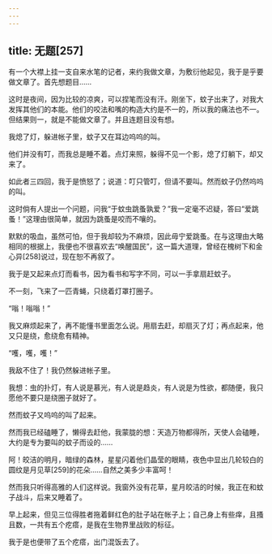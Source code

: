 ```yaml
---
---
---
```

title: 无题[257]
---




有一个大襟上挂一支自来水笔的记者，来约我做文章，为敷衍他起见，我于是乎要做文章了。首先想题目……

这时是夜间，因为比较的凉爽，可以捏笔而没有汗。刚坐下，蚊子出来了，对我大发挥其他们的本能。他们的咬法和嘴的构造大约是不一的，所以我的痛法也不一。但结果则一，就是不能做文章了。并且连题目没有想。

我熄了灯，躲进帐子里，蚊子又在耳边呜呜的叫。

他们并没有叮，而我总是睡不着。点灯来照，躲得不见一个影，熄了灯躺下，却又来了。

如此者三四回，我于是愤怒了；说道：叮只管叮，但请不要叫。然而蚊子仍然呜呜的叫。

这时倘有人提出一个问题，问我“于蚊虫跳蚤孰爱？”我一定毫不迟疑，答曰“爱跳蚤！”这理由很简单，就因为跳蚤是咬而不嚷的。

默默的吸血，虽然可怕，但于我却较为不麻烦，因此毋宁爱跳蚤。在与这理由大略相同的根据上，我便也不很喜欢去“唤醒国民”，这一篇大道理，曾经在槐树下和金心异[258]说过，现在恕不再叙了。

我于是又起来点灯而看书，因为看书和写字不同，可以一手拿扇赶蚊子。

不一刻，飞来了一匹青蝇，只绕着灯罩打圈子。

“嗡！嗡嗡！”

我又麻烦起来了，再不能懂书里面怎么说。用扇去赶，却扇灭了灯；再点起来，他又只是绕，愈绕愈有精神。

“嚄，嚄，嚄！”

我敌不住了！我仍然躲进帐子里。

我想：虫的扑灯，有人说是慕光，有人说是趋炎，有人说是为性欲，都随便，我只愿他不要只是绕圈子就好了。

然而蚊子又呜呜的叫了起来。

然而我已经磕睡了，懒得去赶他，我蒙胧的想：天造万物都得所，天使人会磕睡，大约是专为要叫的蚊子而设的……

阿！皎洁的明月，暗绿的森林，星星闪着他们晶莹的眼睛，夜色中显出几轮较白的圆纹是月见草[259]的花朵……自然之美多少丰富呵！

然而我只听得高雅的人们这样说。我窗外没有花草，星月皎洁的时候，我正在和蚊子战斗，后来又睡着了。

早上起来，但见三位得胜者拖着鲜红色的肚子站在帐子上；自己身上有些痒，且搔且数，一共有五个疙瘩，是我在生物界里战败的标征。

我于是也便带了五个疙瘩，出门混饭去了。